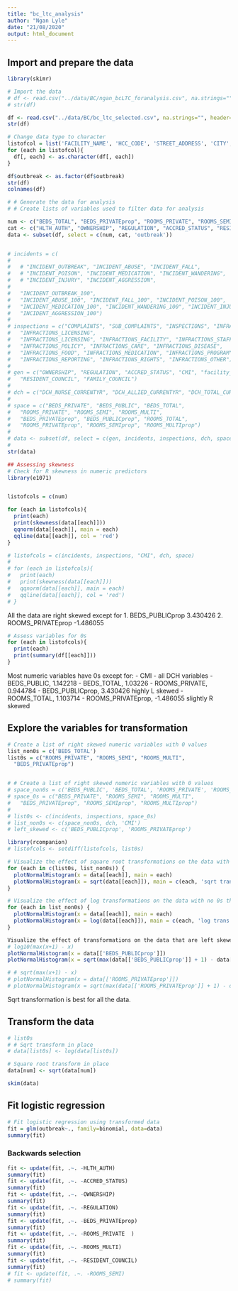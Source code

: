 ```yaml
---
title: "bc_ltc_analysis"
author: "Ngan Lyle"
date: "21/08/2020"
output: html_document
---
```


## Import and prepare the data
```r
library(skimr)

# Import the data
# df <- read.csv("../data/BC/ngan_bcLTC_foranalysis.csv", na.strings="", header=TRUE)
# str(df)

df <- read.csv("../data/BC/bc_ltc_selected.csv", na.strings="", header=TRUE)
str(df)

```

```r
# Change data type to character
listofcol = list('FACILITY_NAME', 'HCC_CODE', 'STREET_ADDRESS', 'CITY', 'POSTAL')
for (each in listofcol){
  df[, each] <- as.character(df[, each])
}

df$outbreak <- as.factor(df$outbreak)
str(df)
colnames(df)
```

```r
# # Generate the data for analysis
# # Create lists of variables used to filter data for analysis

num <- c("BEDS_TOTAL", "BEDS_PRIVATEprop", "ROOMS_PRIVATE", "ROOMS_SEMI", "ROOMS_MULTI")
cat <- c("HLTH_AUTH", "OWNERSHIP", "REGULATION", "ACCRED_STATUS", "RESIDENT_COUNCIL", "FAMILY_COUNCIL")
data <- subset(df, select = c(num, cat, 'outbreak'))


# incidents = c(
#   
#   # "INCIDENT_OUTBREAK", "INCIDENT_ABUSE", "INCIDENT_FALL",
#   # "INCIDENT_POISON", "INCIDENT_MEDICATION", "INCIDENT_WANDERING",
#   # "INCIDENT_INJURY", "INCIDENT_AGGRESSION", 
#   
#   "INCIDENT_OUTBREAK_100",
#   "INCIDENT_ABUSE_100", "INCIDENT_FALL_100", "INCIDENT_POISON_100",
#   "INCIDENT_MEDICATION_100", "INCIDENT_WANDERING_100", "INCIDENT_INJURY_100",
#   "INCIDENT_AGGRESSION_100")
# 
# inspections = c("COMPLAINTS", "SUB_COMPLAINTS", "INSPECTIONS", "INFRACTIONS",
#   "INFRACTIONS_LICENSING",
#   "INFRACTIONS_LICENSING", "INFRACTIONS_FACILITY", "INFRACTIONS_STAFFING",
#   "INFRACTIONS_POLICY", "INFRACTIONS_CARE", "INFRACTIONS_DISEASE",
#   "INFRACTIONS_FOOD", "INFRACTIONS_MEDICATION", "INFRACTIONS_PROGRAM",
#   "INFRACTIONS_REPORTING", "INFRACTIONS_RIGHTS", "INFRACTIONS_OTHER")
# 
# gen = c("OWNERSHIP", "REGULATION", "ACCRED_STATUS", "CMI", "facility_design",
#   "RESIDENT_COUNCIL", "FAMILY_COUNCIL")
# 
# dch = c("DCH_NURSE_CURRENTYR", "DCH_ALLIED_CURRENTYR", "DCH_TOTAL_CURRENTYR")
# 
# space = c("BEDS_PRIVATE", "BEDS_PUBLIC", "BEDS_TOTAL",
#   "ROOMS_PRIVATE", "ROOMS_SEMI", "ROOMS_MULTI",
#   "BEDS_PRIVATEprop", "BEDS_PUBLICprop", "ROOMS_TOTAL",
#   "ROOMS_PRIVATEprop", "ROOMS_SEMIprop", "ROOMS_MULTIprop")
# 
# data <- subset(df, select = c(gen, incidents, inspections, dch, space, 'outbreak'))
# 
str(data)
```



```r
## Assessing skewness
# Check for R skewness in numeric predictors
library(e1071)


listofcols = c(num)

for (each in listofcols){
  print(each)
  print(skewness(data[[each]]))
  qqnorm(data[[each]], main = each)
  qqline(data[[each]], col = 'red')
}

# listofcols = c(incidents, inspections, "CMI", dch, space)
# 
# for (each in listofcols){
#   print(each)
#   print(skewness(data[[each]]))
#   qqnorm(data[[each]], main = each)
#   qqline(data[[each]], col = 'red')
# }

```


All the data are right skewed except for 
  1. BEDS_PUBLICprop 3.430426
  2. ROOMS_PRIVATEprop -1.486055

```r
# Assess variables for 0s
for (each in listofcols){
  print(each)
  print(summary(df[[each]]))
}

```

Most numeric variables have 0s except for:
- CMI
- all DCH variables
- BEDS_PUBLIC, 1.142218
- BEDS_TOTAL, 1.03226
- ROOMS_PRIVATE, 0.944784
- BEDS_PUBLICprop, 3.430426 highly L skewed
- ROOMS_TOTAL, 1.103714
- ROOMS_PRIVATEprop, -1.486055 slightly R skewed

## Explore the variables for transformation
```r

# Create a list of right skewed numeric variables with 0 values
list_non0s = c('BEDS_TOTAL')
list0s = c("ROOMS_PRIVATE", "ROOMS_SEMI", "ROOMS_MULTI",
  "BEDS_PRIVATEprop")


# # Create a list of right skewed numeric variables with 0 values
# space_non0s = c('BEDS_PUBLIC', 'BEDS_TOTAL', 'ROOMS_PRIVATE', 'ROOMS_TOTAL')
# space_0s = c("BEDS_PRIVATE", "ROOMS_SEMI", "ROOMS_MULTI",
#   "BEDS_PRIVATEprop", "ROOMS_SEMIprop", "ROOMS_MULTIprop")
# 
# list0s <- c(incidents, inspections, space_0s)
# list_non0s <- c(space_non0s, dch, 'CMI')
# left_skewed <- c('BEDS_PUBLICprop', 'ROOMS_PRIVATEprop')

library(rcompanion)
# listofcols <- setdiff(listofcols, list0s)

# Visualize the effect of square root transformations on the data with 0s
for (each in c(list0s, list_non0s)) {  
  plotNormalHistogram(x = data[[each]], main = each)
  plotNormalHistogram(x = sqrt(data[[each]]), main = c(each, 'sqrt trans'))
}

# Visualize the effect of log transformations on the data with no 0s that are right skewed
for (each in list_non0s) {  
  plotNormalHistogram(x = data[[each]], main = each)
  plotNormalHistogram(x = log(data[[each]]), main = c(each, 'log trans'))
}

Visualize the effect of transformations on the data that are left skewed
# log10(max(x+1) - x)
plotNormalHistogram(x = data[['BEDS_PUBLICprop']])
plotNormalHistogram(x = sqrt(max(data[['BEDS_PUBLICprop']] + 1) - data[['BEDS_PUBLICprop']]))

# # sqrt(max(x+1) - x)
# plotNormalHistogram(x = data[['ROOMS_PRIVATEprop']])
# plotNormalHistogram(x = sqrt(max(data[['ROOMS_PRIVATEprop']] + 1) - data[['ROOMS_PRIVATEprop']]))

```
Sqrt transformation is best for all the data.


## Transform the data
```r
# list0s
# # Sqrt transform in place
# data[list0s] <- log(data[list0s])

# Square root transform in place
data[num] <- sqrt(data[num])

skim(data)
```

## Fit logistic regression
```r
# Fit logistic regression using transformed data
fit = glm(outbreak~., family=binomial, data=data)
summary(fit)
```

### Backwards selection
```r
fit <- update(fit, .~. -HLTH_AUTH)
summary(fit)
fit <- update(fit, .~. -ACCRED_STATUS)
summary(fit)
fit <- update(fit, .~. -OWNERSHIP)
summary(fit)
fit <- update(fit, .~. -REGULATION)
summary(fit)
fit <- update(fit, .~. -BEDS_PRIVATEprop)
summary(fit)
fit <- update(fit, .~. -ROOMS_PRIVATE  )
summary(fit)
fit <- update(fit, .~. -ROOMS_MULTI)
summary(fit)
fit <- update(fit, .~. -RESIDENT_COUNCIL)
summary(fit)
# fit <- update(fit, .~. -ROOMS_SEMI)
# summary(fit)

```

```r

```

```r

```

```r

```

